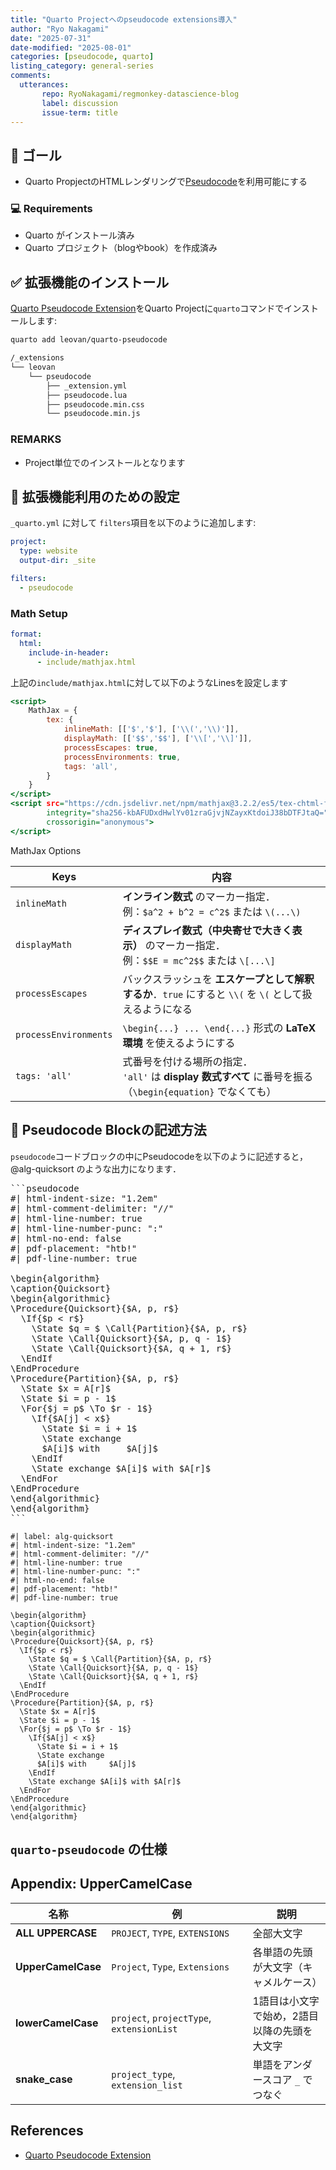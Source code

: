 ```yaml
---
title: "Quarto Projectへのpseudocode extensions導入"
author: "Ryo Nakagami"
date: "2025-07-31"
date-modified: "2025-08-01"
categories: [pseudocode, quarto]
listing_category: general-series
comments:
  utterances:
       repo: RyoNakagami/regmonkey-datascience-blog
       label: discussion
       issue-term: title
---
```



## 🎯 ゴール

- Quarto PropjectのHTMLレンダリングで[Pseudocode](https://github.com/SaswatPadhi/pseudocode.js)を利用可能にする

### 💻 Requirements

- Quarto がインストール済み
- Quarto プロジェクト（blogやbook）を作成済み


## ✅ 拡張機能のインストール

[Quarto Pseudocode Extension](https://github.com/leovan/quarto-pseudocode#readme)をQuarto Projectに`quarto`コマンドでインストールします:

```bash
quarto add leovan/quarto-pseudocode
```

```bash
/_extensions
└── leovan
    └── pseudocode
        ├── _extension.yml
        ├── pseudocode.lua
        ├── pseudocode.min.css
        └── pseudocode.min.js
```


::: {.callout-note}
### REMARKS

- Project単位でのインストールとなります

:::

## 🔨 拡張機能利用のための設定

`_quarto.yml` に対して `filters`項目を以下のように追加します:


```.yml
project:
  type: website
  output-dir: _site

filters:
  - pseudocode
```

### Math Setup

```.yml
format:
  html:
    include-in-header:
      - include/mathjax.html
```

上記の`include/mathjax.html`に対して以下のようなLinesを設定します


```.html
<script>
    MathJax = {
        tex: {
            inlineMath: [['$','$'], ['\\(','\\)']],
            displayMath: [['$$','$$'], ['\\[','\\]']],
            processEscapes: true,
            processEnvironments: true,
            tags: 'all',
        }
    }
</script>
<script src="https://cdn.jsdelivr.net/npm/mathjax@3.2.2/es5/tex-chtml-full.js"
        integrity="sha256-kbAFUDxdHwlYv01zraGjvjNZayxKtdoiJ38bDTFJtaQ="
        crossorigin="anonymous">
</script>
```

[MathJax Options]{.mini-section}

:::: {.no-border-top-table}

| Keys                    | 内容                                                                            |
| --------------------- | ----------------------------------------------------------------------------- |
| `inlineMath`          | **インライン数式** のマーカー指定．<br>例：`$a^2 + b^2 = c^2$` または `\(...\)`                   |
| `displayMath`         | **ディスプレイ数式（中央寄せで大きく表示）** のマーカー指定．<br>例：`$$E = mc^2$$` または `\[...\]`           |
| `processEscapes`      | バックスラッシュを **エスケープとして解釈するか**．`true` にすると `\\(` を `\(` として扱えるようになる              |
| `processEnvironments` | `\begin{...} ... \end{...}` 形式の **LaTeX 環境** を使えるようにする                        |
| `tags: 'all'`         | 式番号を付ける場所の指定．<br>`'all'` は **display 数式すべて** に番号を振る（`\begin{equation}` でなくても） |


::::


## 📘 Pseudocode Blockの記述方法

`pseudocode`コードブロックの中にPseudocodeを以下のように記述すると，@alg-quicksort のような出力になります．

<pre>
```pseudocode
#| html-indent-size: "1.2em"
#| html-comment-delimiter: "//"
#| html-line-number: true
#| html-line-number-punc: ":"
#| html-no-end: false
#| pdf-placement: "htb!"
#| pdf-line-number: true

\begin{algorithm}
\caption{Quicksort}
\begin{algorithmic}
\Procedure{Quicksort}{$A, p, r$}
  \If{$p < r$}
    \State $q = $ \Call{Partition}{$A, p, r$}
    \State \Call{Quicksort}{$A, p, q - 1$}
    \State \Call{Quicksort}{$A, q + 1, r$}
  \EndIf
\EndProcedure
\Procedure{Partition}{$A, p, r$}
  \State $x = A[r]$
  \State $i = p - 1$
  \For{$j = p$ \To $r - 1$}
    \If{$A[j] < x$}
      \State $i = i + 1$
      \State exchange
      $A[i]$ with     $A[j]$
    \EndIf
    \State exchange $A[i]$ with $A[r]$
  \EndFor
\EndProcedure
\end{algorithmic}
\end{algorithm}
```
</pre>

```pseudocode
#| label: alg-quicksort
#| html-indent-size: "1.2em"
#| html-comment-delimiter: "//"
#| html-line-number: true
#| html-line-number-punc: ":"
#| html-no-end: false
#| pdf-placement: "htb!"
#| pdf-line-number: true

\begin{algorithm}
\caption{Quicksort}
\begin{algorithmic}
\Procedure{Quicksort}{$A, p, r$}
  \If{$p < r$}
    \State $q = $ \Call{Partition}{$A, p, r$}
    \State \Call{Quicksort}{$A, p, q - 1$}
    \State \Call{Quicksort}{$A, q + 1, r$}
  \EndIf
\EndProcedure
\Procedure{Partition}{$A, p, r$}
  \State $x = A[r]$
  \State $i = p - 1$
  \For{$j = p$ \To $r - 1$}
    \If{$A[j] < x$}
      \State $i = i + 1$
      \State exchange
      $A[i]$ with     $A[j]$
    \EndIf
    \State exchange $A[i]$ with $A[r]$
  \EndFor
\EndProcedure
\end{algorithmic}
\end{algorithm}
```

## `quarto-pseudocode` の仕様


## Appendix: UpperCamelCase

:::: {.no-border-top-table}

| 名称                 | 例                                         | 説明                       |
| ------------------ | ----------------------------------------- | ------------------------ |
| **ALL UPPERCASE**  | `PROJECT`, `TYPE`, `EXTENSIONS`           | 全部大文字                   |
| **UpperCamelCase** | `Project`, `Type`, `Extensions`           | 各単語の先頭が大文字（キャメルケース）     |
| **lowerCamelCase** | `project`, `projectType`, `extensionList` | 1語目は小文字で始め，2語目以降の先頭を大文字 |
| **snake\_case**    | `project_type`, `extension_list`          | 単語をアンダースコア `_` でつなぐ     |


::::




References
----------
- [Quarto Pseudocode Extension](https://github.com/leovan/quarto-pseudocode#readme)
